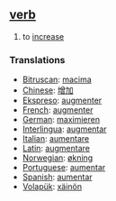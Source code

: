 == [[verb]] ==
# to [[increase]]

=== Translations === 
*[[Bitruscan]]: [[macima]]
*[[Chinese]]: [[增加]]
*[[Ekspreso]]: [[augmenter]]
*[[French]]: [[augmenter]] 
*[[German]]: [[maximieren]] 
*[[Interlingua]]: [[augmentar]] 
*[[Italian]]: [[aumentare]] 
*[[Latin]]: [[augmentare]]
*[[Norwegian]]: [[økning]]
*[[Portuguese]]: [[aumentar]] 
*[[Spanish]]: [[aumentar]] 
*[[Volapük]]: [[xäinön]]